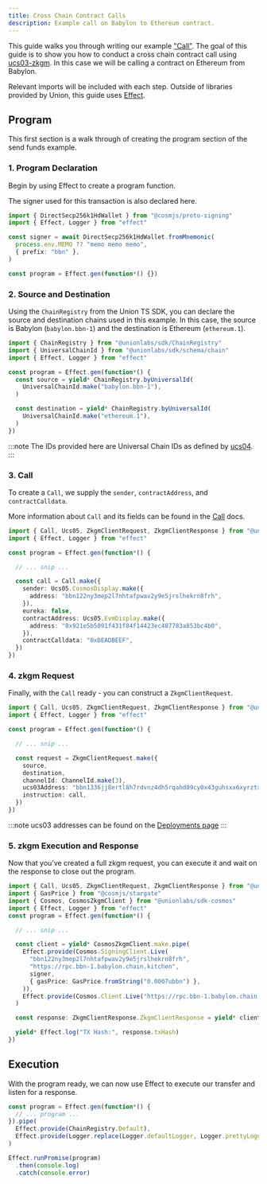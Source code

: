```yaml
---
title: Cross Chain Contract Calls
description: Example call on Babylon to Ethereum contract.
---
```


This guide walks you through writing our example ["Call"](/integrations/typescript/examples/cosmos/call/). The goal of this guide is to show you how to conduct a cross chain contract call using [ucs03-zkgm](/ucs/03/). In this case we will be calling a contract on Ethereum from Babylon.

Relevant imports will be included with each step. Outside of libraries provided by Union, this guide uses [Effect](https://effect.website/).

## Program

This first section is a walk through of creating the program section of the send funds example.

### 1. Program Declaration

Begin by using Effect to create a program function.

The signer used for this transaction is also declared here.

```ts
import { DirectSecp256k1HdWallet } from "@cosmjs/proto-signing"
import { Effect, Logger } from "effect"

const signer = await DirectSecp256k1HdWallet.fromMnemonic(
  process.env.MEMO ?? "memo memo memo",
  { prefix: "bbn" },
)

const program = Effect.gen(function*() {})
```

### 2. Source and Destination

Using the `ChainRegistry` from the Union TS SDK, you can declare the source and destination chains used in this example. In this case, the source is Babylon (`babylon.bbn-1`) and the destination is Ethereum (`ethereum.1`).

```ts
import { ChainRegistry } from "@unionlabs/sdk/ChainRegistry"
import { UniversalChainId } from "@unionlabs/sdk/schema/chain"
import { Effect, Logger } from "effect"

const program = Effect.gen(function*() {
  const source = yield* ChainRegistry.byUniversalId(
    UniversalChainId.make("babylon.bbn-1"),
  )

  const destination = yield* ChainRegistry.byUniversalId(
    UniversalChainId.make("ethereum.1"),
  )
})
```

:::note
The IDs provided here are Universal Chain IDs as defined by [ucs04](/ucs/04).
:::

### 3. Call

To create a `Call`, we supply the `sender`, `contractAddress`, and `contractCalldata`.

More information about `Call` and its fields can be found in the [Call](/ucs/03/#0x01---call) docs.

```ts
import { Call, Ucs05, ZkgmClientRequest, ZkgmClientResponse } from "@unionlabs/sdk"
import { Effect, Logger } from "effect"

const program = Effect.gen(function*() {

  // ... snip ...

  const call = Call.make({
    sender: Ucs05.CosmosDisplay.make({
      address: "bbn122ny3mep2l7nhtafpwav2y9e5jrslhekrn8frh",
    }),
    eureka: false,
    contractAddress: Ucs05.EvmDisplay.make({
      address: "0x921e5b5091f431f84f14423ec487783a853bc4b0",
    }),
    contractCalldata: "0xDEADBEEF",
  })
})
```

### 4. zkgm Request

Finally, with the `Call` ready - you can construct a `ZkgmClientRequest`.

```ts
import { Call, Ucs05, ZkgmClientRequest, ZkgmClientResponse } from "@unionlabs/sdk"
import { Effect, Logger } from "effect"

const program = Effect.gen(function*() {

  // ... snip ...

  const request = ZkgmClientRequest.make({
    source,
    destination,
    channelId: ChannelId.make(3),
    ucs03Address: "bbn1336jj8ertl8h7rdvnz4dh5rqahd09cy0x43guhsxx6xyrztx292q77945h",
    instruction: call,
  })
})
```

:::note
ucs03 addresses can be found on the [Deployments page](/protocol/deployments/)
:::

### 5. zkgm Execution and Response

Now that you’ve created a full zkgm request, you can execute it and wait on the response to close out the program.

```ts
import { Call, Ucs05, ZkgmClientRequest, ZkgmClientResponse } from "@unionlabs/sdk"
import { GasPrice } from "@cosmjs/stargate"
import { Cosmos, CosmosZkgmClient } from "@unionlabs/sdk-cosmos"
import { Effect, Logger } from "effect"
const program = Effect.gen(function*() {

  // ... snip ...

  const client = yield* CosmosZkgmClient.make.pipe(
    Effect.provide(Cosmos.SigningClient.Live(
      "bbn122ny3mep2l7nhtafpwav2y9e5jrslhekrn8frh",
      "https://rpc.bbn-1.babylon.chain.kitchen",
      signer,
      { gasPrice: GasPrice.fromString("0.0007ubbn") },
    )),
    Effect.provide(Cosmos.Client.Live("https://rpc.bbn-1.babylon.chain.kitchen")),
  )

  const response: ZkgmClientResponse.ZkgmClientResponse = yield* client.execute(request)

  yield* Effect.log("TX Hash:", response.txHash)
})
```

## Execution

With the program ready, we can now use Effect to execute our transfer and listen for a response.

```ts
const program = Effect.gen(function*() {
  // ... program ...
}).pipe(
  Effect.provide(ChainRegistry.Default),
  Effect.provide(Logger.replace(Logger.defaultLogger, Logger.prettyLoggerDefault)),
)

Effect.runPromise(program)
  .then(console.log)
  .catch(console.error)
```
